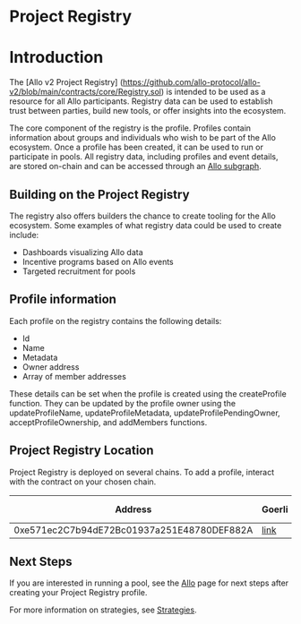# Project Registry


# Introduction
The [Allo v2 Project Registry] (https://github.com/allo-protocol/allo-v2/blob/main/contracts/core/Registry.sol) is intended to be used as a resource for all Allo participants. Registry data can be used to establish trust between parties, build new tools, or offer insights into the ecosystem.

The core component of the registry is the profile. Profiles contain information about groups and individuals who wish to be part of the Allo ecosystem. Once a profile has been created, it can be used to run or participate in pools. 
All registry data, including profiles and event details, are stored on-chain and can be accessed through an [Allo subgraph](https://thegraph.com/explorer/subgraphs/BQXTJRLZi7NWGq5AXzQQxvYNa5i1HmqALEJwy3gGJHCr?view=Overview&chain=mainnet).


## Building on the Project Registry
The registry also offers builders the chance to create tooling for the Allo ecosystem. 
Some examples of what registry data could be used to create include:
* Dashboards visualizing Allo data
* Incentive programs based on Allo events
* Targeted recruitment for pools

## Profile information
Each profile on the registry contains the following details:
* Id
* Name
* Metadata
* Owner address
* Array of member addresses

These details can be set when the profile is created using the createProfile function.
They can be updated by the profile owner using the updateProfileName, updateProfileMetadata, updateProfilePendingOwner, acceptProfileOwnership,  and addMembers functions.

## Project Registry Location
Project Registry is deployed on several chains. To add a profile, interact with the contract on your chosen chain.

| Address                                    | Goerli                                                                                 | Optimism Goerli                                                                                 | Sepolia                                                                                 | Sepolia PGN                                                                                             |
| ------------------------------------------ |--------------------------------------------------------------------------------------- | ----------------------------------------------------------------------------------------------- | --------------------------------------------------------------------------------------- | ------------------------------------------------------------------------------------------------------- |
| 0xe571ec2C7b94dE72Bc01937a251E48780DEF882A |[link](https://sepolia.etherscan.io/address/0xe571ec2C7b94dE72Bc01937a251E48780DEF882A) | [link](https://goerli-optimism.etherscan.io/address/0xe571ec2C7b94dE72Bc01937a251E48780DEF882A) | [link](https://sepolia.etherscan.io/address/0xe571ec2C7b94dE72Bc01937a251E48780DEF882A) | [link](https://explorer.sepolia.publicgoods.network/address/0xe571ec2C7b94dE72Bc01937a251E48780DEF882A) |

## Next Steps
If you are interested in running a pool, see the [Allo](/allo) page for next steps after creating your Project Registry profile.

For more information on strategies, see [Strategies](/strategies).





